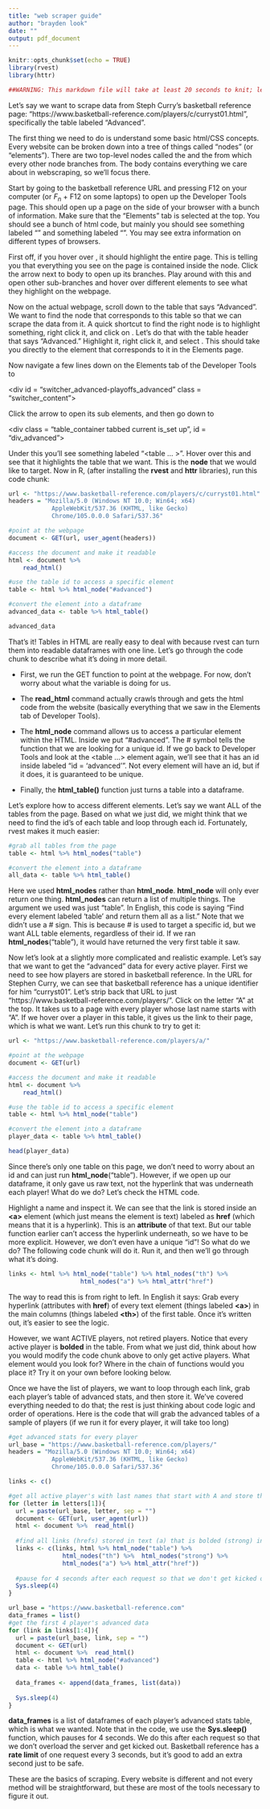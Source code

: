 ---
title: "web scraper guide"
author: "brayden look"
date: ""
output: pdf_document
---

```{r setup, include=FALSE}
knitr::opts_chunk$set(echo = TRUE)
library(rvest)
library(httr)

##WARNING: This markdown file will take at least 20 seconds to knit; let it take its time, nothing is broken.##
```

Let's say we want to scrape data from Steph Curry's basketball reference page: "https://www.basketball-reference.com/players/c/curryst01.html", specifically the table labeled "Advanced".

The first thing we need to do is understand some basic html/CSS concepts. Every website can be broken down into a tree of things called "nodes" (or "elements"). There are two top-level nodes called the \textbf{head} and the \textbf{body} from which every other node branches from. The body contains everything we care about in webscraping, so we'll focus there.

Start by going to the basketball reference URL and pressing F12 on your computer (or $F_{n}$ + F12 on some laptops) to open up the Developer Tools page. This should open up a page on the side of your browser with a bunch of information. Make sure that the "Elements" tab is selected at the top. You should see a bunch of html code, but mainly you should see something labeled "\text{<head> ... </head>}" and something labeled "\text{<body> ... </body>}". You may see extra information on different types of browsers.

First off, if you hover over \textbf{body}, it should highlight the entire page. This is telling you that everything you see on the page is contained inside the \textbf{body} node. Click the arrow next to body to open up its branches. Play around with this and open other sub-branches and hover over different elements to see what they highlight on the webpage. 

Now on the actual webpage, scroll down to the table that says "Advanced". We want to find the node that corresponds to this table so that we can scrape the data from it. A quick shortcut to find the right node is to highlight something, right click it, and click on \textbf{inspect}. Let's do that with the table header that says "Advanced." Highlight it, right click it, and select \textbf{inspect}. This should take you directly to the element that corresponds to it in the Elements page.

Now navigate a few lines down on the Elements tab of the Developer Tools to

\<div id = "switcher_advanced-playoffs_advanced" class = "switcher_content"\>

Click the arrow to open its sub elements, and then go down to

<div class = "table_container tabbed current is_set up", id = "div_advanced">

Under this you'll see something labeled "<table ... >". Hover over this and see that it highlights the table that we want. This is the **node** that we would like to target. Now in R, (after installing the **rvest** and **httr** libraries), run this code chunk:

```{r}
url <- "https://www.basketball-reference.com/players/c/curryst01.html"
headers = "Mozilla/5.0 (Windows NT 10.0; Win64; x64) 
            AppleWebKit/537.36 (KHTML, like Gecko) 
            Chrome/105.0.0.0 Safari/537.36"

#point at the webpage
document <- GET(url, user_agent(headers))

#access the document and make it readable
html <- document %>% 
    read_html() 

#use the table id to access a specific element
table <- html %>% html_node("#advanced")

#convert the element into a dataframe
advanced_data <- table %>% html_table()

advanced_data
```


That's it! Tables in HTML are really easy to deal with because rvest can turn them into readable dataframes with one line. Let's go through the code chunk to describe what it's doing in more detail.


- First, we run the GET function to point at the webpage. For now, don't worry about what the \textbf{headers} variable is doing for us.  

- The **read_html** command actually crawls through and gets the html code from the website (basically everything that we saw in the Elements tab of Developer Tools).

- The **html_node** command allows us to access a particular element within the HTML. Inside we put "#advanced". The # symbol tells the function that we are looking for a unique id. If we go back to Developer Tools and look at the <table ...> element again, we'll see that it has an id inside labeled "id = 'advanced'". Not every element will have an id, but if it does, it is guaranteed to be unique.

- Finally, the **html_table()** function just turns a table into a dataframe.


Let's explore how to access different elements. Let's say we want ALL of the tables from the page. Based on what we just did, we might think that we need to find the id's of each table and loop through each id. Fortunately, rvest makes it much easier:

```{r}
#grab all tables from the page
table <- html %>% html_nodes("table")

#convert the element into a dataframe
all_data <- table %>% html_table()
```

Here we used **html_nodes** rather than **html_node**. **html_node** will only ever return one thing. **html_nodes** can return a list of multiple things. The argument we used was just "table". In English, this code is saying "Find every element labeled 'table' and return them all as a list." Note that we didn't use a # sign. This is because # is used to target a specific id, but we want ALL table elements, regardless of their id. If we ran **html_nodes**("table"), it would have returned the very first table it saw.

Now let's look at a slightly more complicated and realistic example. Let's say that we want to get the "advanced" data for every active player. First we need to see how players are stored in basketball reference. In the URL for Stephen Curry, we can see that basketball reference has a unique identifier for him "curryst01". Let's strip back that URL to just "https://www.basketball-reference.com/players/". Click on the letter "A" at the top. It takes us to a page with every player whose last name starts with "A". If we hover over a player in this table, it gives us the link to their page, which is what we want. Let's run this chunk to try to get it:

```{r}
url <- "https://www.basketball-reference.com/players/a/"

#point at the webpage
document <- GET(url)

#access the document and make it readable
html <- document %>% 
    read_html() 

#use the table id to access a specific element
table <- html %>% html_node("table")

#convert the element into a dataframe
player_data <- table %>% html_table()

head(player_data)
```

Since there's only one table on this page, we don't need to worry about an id and can just run **html_node**("table"). However, if we open up our dataframe, it only gave us raw text, not the hyperlink that was underneath each player! What do we do? Let's check the HTML code.

Highlight a name and inspect it. We can see that the link is stored inside an **\<a\>** element (which just means the element is text) labeled as **href** (which means that it is a hyperlink). This is an **attribute** of that text. But our table function earlier can't access the hyperlink underneath, so we have to be more explicit. However, we don't even have a unique "id"! So what do we do? The following code chunk will do it. Run it, and then we'll go through what it's doing.


```{r}
links <- html %>% html_node("table") %>% html_nodes("th") %>%
                    html_nodes("a") %>% html_attr("href")
```

The way to read this is from right to left. In English it says: Grab every hyperlink (attributes with **href**) of every text element (things labeled **\<a\>**) in the main columns (things labeled **\<th\>**) of the first table. Once it's written out, it's easier to see the logic.  

However, we want ACTIVE players, not retired players. Notice that every active player is **bolded** in the table. From what we just did, think about how you would modify the code chunk above to only get active players. What element would you look for? Where in the chain of functions would you place it? Try it on your own before looking below.

Once we have the list of players, we want to loop through each link, grab each player's table of advanced stats, and then store it. We've covered everything needed to do that; the rest is just thinking about code logic and order of operations. Here is the code that will grab the advanced tables of a sample of players (if we run it for every player, it will take too long)


```{r}
#get advanced stats for every player
url_base = "https://www.basketball-reference.com/players/"
headers = "Mozilla/5.0 (Windows NT 10.0; Win64; x64) 
            AppleWebKit/537.36 (KHTML, like Gecko) 
            Chrome/105.0.0.0 Safari/537.36"

links <- c()

#get all active player's with last names that start with A and store their links
for (letter in letters[1]){
  url = paste(url_base, letter, sep = "")
  document <- GET(url, user_agent(url))
  html <- document %>%  read_html()
 
  #find all links (hrefs) stored in text (a) that is bolded (strong) in the main column (th) of the table
  links <- c(links, html %>% html_node("table") %>% 
               html_nodes("th") %>%  html_nodes("strong") %>% 
               html_nodes("a") %>% html_attr("href"))
 
  #pause for 4 seconds after each request so that we don't get kicked out
  Sys.sleep(4)
}

url_base = "https://www.basketball-reference.com"
data_frames = list()
#get the first 4 player's advanced data
for (link in links[1:4]){
  url = paste(url_base, link, sep = "")
  document <- GET(url)
  html <- document %>%  read_html()
  table <- html %>% html_node("#advanced")
  data <- table %>% html_table()
  
  data_frames <- append(data_frames, list(data))
  
  Sys.sleep(4)
}
```

**data_frames** is a list of dataframes of each player's advanced stats table, which is what we wanted. Note that in the code, we use the **Sys.sleep()** function, which pauses for 4 seconds. We do this after each request so that we don't overload the server and get kicked out. Basketball reference has a **rate limit** of one request every 3 seconds, but it's good to add an extra second just to be safe.

These are the basics of scraping. Every website is different and not every method will be straightforward, but these are most of the tools necessary to figure it out.